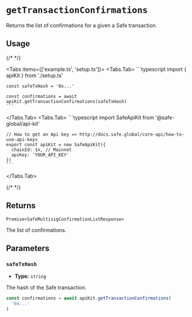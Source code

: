 
# `getTransactionConfirmations`

Returns the list of confirmations for a given a Safe transaction.

## Usage

{/* <!-- vale off --> */}

<Tabs items={['example.ts', 'setup.ts']}>
  <Tabs.Tab>
    ```typescript
    import { apiKit } from './setup.ts'

    const safeTxHash = '0x...'

    const confirmations = await apiKit.getTransactionConfirmations(safeTxHash)
    ```
  </Tabs.Tab>
  <Tabs.Tab>
    ```typescript
    import SafeApiKit from '@safe-global/api-kit'

    // How to get an Api key => http://docs.safe.global/core-api/how-to-use-api-keys
    export const apiKit = new SafeApiKit({
      chainId: 1n, // Mainnet
      apiKey: 'YOUR_API_KEY'
    })
    ```
  </Tabs.Tab>
</Tabs>

{/* <!-- vale on --> */}

## Returns

`Promise<SafeMultisigConfirmationListResponse>`

The list of confirmations.

## Parameters

### `safeTxHash`

- **Type:** `string`

The hash of the Safe transaction.

```typescript focus=2
const confirmations = await apiKit.getTransactionConfirmations(
  '0x...'
)
```